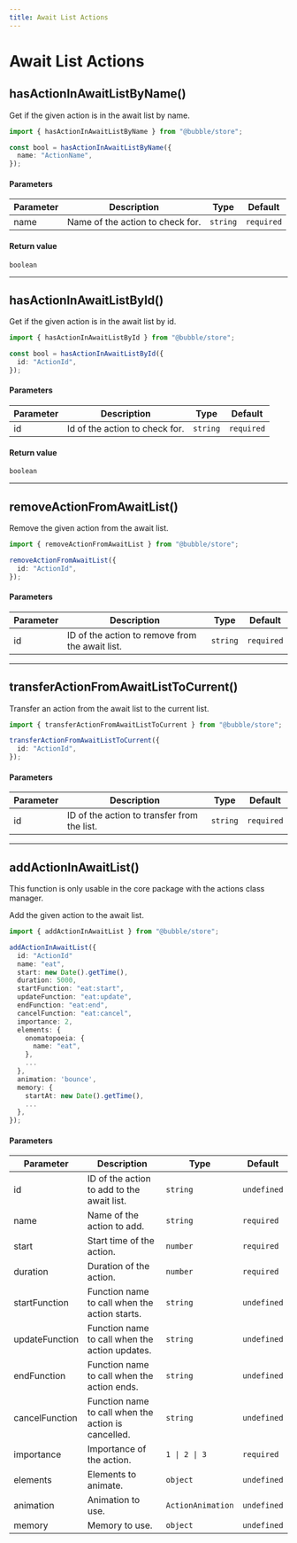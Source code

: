 ```yaml
---
title: Await List Actions
---
```



# Await List Actions

## hasActionInAwaitListByName()

Get if the given action is in the await list by name.

```ts
import { hasActionInAwaitListByName } from "@bubble/store";

const bool = hasActionInAwaitListByName({
  name: "ActionName",
});
```

#### Parameters

| Parameter | Description                      | Type     | Default    |
| --------- | -------------------------------- | -------- | ---------- |
| name      | Name of the action to check for. | `string` | `required` |

#### Return value

```
boolean
```

---

## hasActionInAwaitListById()

Get if the given action is in the await list by id.

```ts
import { hasActionInAwaitListById } from "@bubble/store";

const bool = hasActionInAwaitListById({
  id: "ActionId",
});
```

#### Parameters

| Parameter | Description                    | Type     | Default    |
| --------- | ------------------------------ | -------- | ---------- |
| id        | Id of the action to check for. | `string` | `required` |

#### Return value

```
boolean
```

---

## removeActionFromAwaitList()

Remove the given action from the await list.

```ts
import { removeActionFromAwaitList } from "@bubble/store";

removeActionFromAwaitList({
  id: "ActionId",
});
```

#### Parameters

| Parameter | Description                                     | Type     | Default    |
| --------- | ----------------------------------------------- | -------- | ---------- |
| id        | ID of the action to remove from the await list. | `string` | `required` |

---

## transferActionFromAwaitListToCurrent()

Transfer an action from the await list to the current list.

```ts
import { transferActionFromAwaitListToCurrent } from "@bubble/store";

transferActionFromAwaitListToCurrent({
  id: "ActionId",
});
```

#### Parameters

| Parameter | Description                                 | Type     | Default    |
| --------- | ------------------------------------------- | -------- | ---------- |
| id        | ID of the action to transfer from the list. | `string` | `required` |

---

## addActionInAwaitList()

<Callout emoji="⚠️">
  This function is only usable in the core package with the actions class
  manager.
</Callout>

Add the given action to the await list.

```ts
import { addActionInAwaitList } from "@bubble/store";

addActionInAwaitList({
  id: "ActionId"
  name: "eat",
  start: new Date().getTime(),
  duration: 5000,
  startFunction: "eat:start",
  updateFunction: "eat:update",
  endFunction: "eat:end",
  cancelFunction: "eat:cancel",
  importance: 2,
  elements: {
    onomatopoeia: {
      name: "eat",
    },
    ...
  },
  animation: 'bounce',
  memory: {
    startAt: new Date().getTime(),
    ...
  },
});
```

#### Parameters

| Parameter      | Description                                         | Type              | Default     |
| -------------- | --------------------------------------------------- | ----------------- | ----------- |
| id             | ID of the action to add to the await list.          | `string`          | `undefined` |
| name           | Name of the action to add.                          | `string`          | `required`  |
| start          | Start time of the action.                           | `number`          | `required`  |
| duration       | Duration of the action.                             | `number`          | `required`  |
| startFunction  | Function name to call when the action starts.       | `string`          | `undefined` |
| updateFunction | Function name to call when the action updates.      | `string`          | `undefined` |
| endFunction    | Function name to call when the action ends.         | `string`          | `undefined` |
| cancelFunction | Function name to call when the action is cancelled. | `string`          | `undefined` |
| importance     | Importance of the action.                           | `1 \| 2 \| 3`     | `required`  |
| elements       | Elements to animate.                                | `object`          | `undefined` |
| animation      | Animation to use.                                   | `ActionAnimation` | `undefined` |
| memory         | Memory to use.                                      | `object`          | `undefined` |
